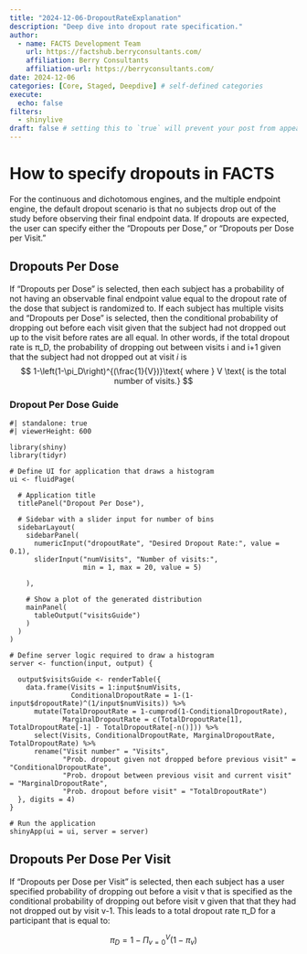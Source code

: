 ```yaml
---
title: "2024-12-06-DropoutRateExplanation"
description: "Deep dive into dropout rate specification."
author:
  - name: FACTS Development Team
    url: https://factshub.berryconsultants.com/
    affiliation: Berry Consultants
    affiliation-url: https://berryconsultants.com/ 
date: 2024-12-06
categories: [Core, Staged, Deepdive] # self-defined categories
execute:
  echo: false
filters:
  - shinylive
draft: false # setting this to `true` will prevent your post from appearing on your listing page until you're ready!
---
```


# How to specify dropouts in FACTS

For the continuous and dichotomous engines, and the multiple endpoint engine, the default dropout scenario is that no subjects drop out of the study before observing their final endpoint data. If dropouts are expected, the user can specify either the “Dropouts per Dose,” or “Dropouts per Dose per Visit.”

## Dropouts Per Dose
If “Dropouts per Dose” is selected, then each subject has a probability of not having an observable final endpoint value equal to the dropout rate of the dose that subject is randomized to. If each subject has multiple visits and “Dropouts per Dose” is selected, then the conditional probability of dropping out before each visit given that the subject had not dropped out up to the visit before rates are all equal. In other words, if the total dropout rate is π_D, the probability of dropping out between visits i and i+1 given that the subject had not dropped out at visit $i$ is
$$
1-\left(1-\pi_D\right)^{(\frac{1}{V})}\text{ where } V \text{ is the total number of visits.}
$$

### Dropout Per Dose Guide

```shinylive-r
#| standalone: true
#| viewerHeight: 600

library(shiny)
library(tidyr)

# Define UI for application that draws a histogram
ui <- fluidPage(
  
  # Application title
  titlePanel("Dropout Per Dose"),
  
  # Sidebar with a slider input for number of bins 
  sidebarLayout(
    sidebarPanel(
      numericInput("dropoutRate", "Desired Dropout Rate:", value = 0.1),
      sliderInput("numVisits", "Number of visits:", 
                  min = 1, max = 20, value = 5)
      
    ),
    
    # Show a plot of the generated distribution
    mainPanel(
      tableOutput("visitsGuide")
    )
  )
)

# Define server logic required to draw a histogram
server <- function(input, output) {
  
  output$visitsGuide <- renderTable({
    data.frame(Visits = 1:input$numVisits,
               ConditionalDropoutRate = 1-(1-input$dropoutRate)^(1/input$numVisits)) %>%
      mutate(TotalDropoutRate = 1-cumprod(1-ConditionalDropoutRate),
             MarginalDropoutRate = c(TotalDropoutRate[1], TotalDropoutRate[-1] - TotalDropoutRate[-n()])) %>%
      select(Visits, ConditionalDropoutRate, MarginalDropoutRate, TotalDropoutRate) %>%
      rename("Visit number" = "Visits",
             "Prob. dropout given not dropped before previous visit" = "ConditionalDropoutRate",
             "Prob. dropout between previous visit and current visit" = "MarginalDropoutRate",
             "Prob. dropout before visit" = "TotalDropoutRate")
  }, digits = 4)
}

# Run the application 
shinyApp(ui = ui, server = server)
```

## Dropouts Per Dose Per Visit

If “Dropouts per Dose per Visit” is selected, then each subject has a user specified probability of dropping out before a visit v that is specified as the conditional probability of dropping out before visit v given that that they had not dropped out by visit v-1. This leads to a total dropout rate π_D for a participant that is equal to:

$$
\pi_D = 1-\Pi_{v=0}^V(1-\pi_v)
$$

